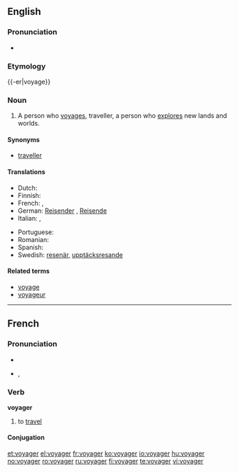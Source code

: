 {{wikipedia|dab=voyager}}
==English==

===Pronunciation===
* {{audio|en-us-voyager.ogg|Audio (US)}}

===Etymology===
{{-er|voyage}}

===Noun===
{{en-noun}}

# A person who [[voyage]]s, traveller, a person who [[explore]]s new lands and worlds.

====Synonyms====
* [[traveller]]

====Translations====
{{trans-top|a person who voyages}}
* Dutch: {{t+|nl|reiziger|m}}
* Finnish: {{t-|fi|matkaaja}}
* French: {{t+|fr|voyageur|m}}, {{t+|fr|voyageuse|f}}
* German: [[Reisender]] {{m}}, [[Reisende]] {{f}}
* Italian: {{t+|it|viaggiatore|m}}, {{t-|it|viaggiatrice|f}}
{{trans-mid}}
* Portuguese: {{t+|pt|viajante|n}}
* Romanian: {{t-|ro|voiajor}}
* Spanish: {{t-|es|viajero}}
* Swedish: [[resenär]], [[upptäcksresande]]
{{trans-bottom}}

====Related terms====
* [[voyage]]
* [[voyageur]]

----

==French==

===Pronunciation===
* {{audio|Fr-voyager.ogg|audio}}
* {{IPA|/vwa.ja.ʒe/}}, {{SAMPA|/vwa.ja.Ze/}}

===Verb===
'''voyager'''

# to [[travel]]

====Conjugation====
{{fr-conj-ger|voya|avoir}}

[[et:voyager]]
[[el:voyager]]
[[fr:voyager]]
[[ko:voyager]]
[[io:voyager]]
[[hu:voyager]]
[[no:voyager]]
[[ro:voyager]]
[[ru:voyager]]
[[fi:voyager]]
[[te:voyager]]
[[vi:voyager]]